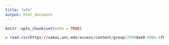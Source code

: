 ```yaml
---
title: "wfe"
output: html_document
---
```


```r
knitr::opts_chunk$set(echo = TRUE)
```



```r

= read.csv(https://sakai.unc.edu/access/content/group/2599dae9-698e-4f02-8515-0d6ec8d060aa/Datasets/pop1.csv)


```


